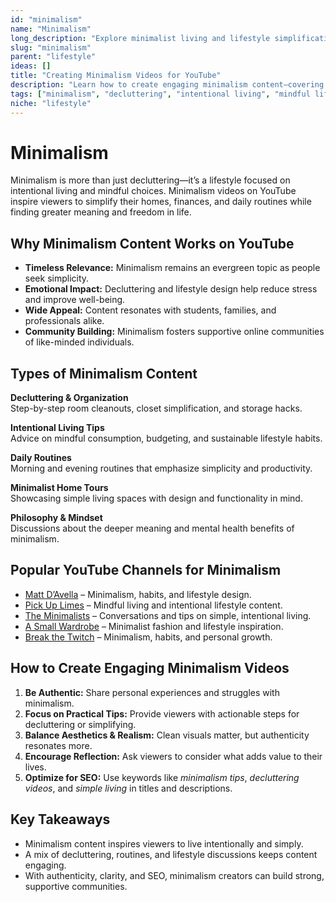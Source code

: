 ```yaml
---
id: "minimalism"
name: "Minimalism"
long_description: "Explore minimalist living and lifestyle simplification"
slug: "minimalism"
parent: "lifestyle"
ideas: []
title: "Creating Minimalism Videos for YouTube"
description: "Learn how to create engaging minimalism content—covering decluttering, intentional living, mindful consumption, and lifestyle simplification."
tags: ["minimalism", "decluttering", "intentional living", "mindful lifestyle", "simple living", "minimalist habits", "lifestyle design"]
niche: "lifestyle"
---
```



# Minimalism

Minimalism is more than just decluttering—it’s a lifestyle focused on intentional living and mindful choices. Minimalism videos on YouTube inspire viewers to simplify their homes, finances, and daily routines while finding greater meaning and freedom in life.

## Why Minimalism Content Works on YouTube

- **Timeless Relevance:** Minimalism remains an evergreen topic as people seek simplicity.  
- **Emotional Impact:** Decluttering and lifestyle design help reduce stress and improve well-being.  
- **Wide Appeal:** Content resonates with students, families, and professionals alike.  
- **Community Building:** Minimalism fosters supportive online communities of like-minded individuals.  

## Types of Minimalism Content

**Decluttering & Organization**  
Step-by-step room cleanouts, closet simplification, and storage hacks.  

**Intentional Living Tips**  
Advice on mindful consumption, budgeting, and sustainable lifestyle habits.  

**Daily Routines**  
Morning and evening routines that emphasize simplicity and productivity.  

**Minimalist Home Tours**  
Showcasing simple living spaces with design and functionality in mind.  

**Philosophy & Mindset**  
Discussions about the deeper meaning and mental health benefits of minimalism.  

## Popular YouTube Channels for Minimalism

- [Matt D’Avella](https://www.youtube.com/@mattdavella) – Minimalism, habits, and lifestyle design.  
- [Pick Up Limes](https://www.youtube.com/@PickUpLimes) – Mindful living and intentional lifestyle content.  
- [The Minimalists](https://www.youtube.com/@theminimalists) – Conversations and tips on simple, intentional living.  
- [A Small Wardrobe](https://www.youtube.com/@asmallwardrobe) – Minimalist fashion and lifestyle inspiration.  
- [Break the Twitch](https://www.youtube.com/@breakthetwitch) – Minimalism, habits, and personal growth.  

## How to Create Engaging Minimalism Videos

1. **Be Authentic:** Share personal experiences and struggles with minimalism.  
2. **Focus on Practical Tips:** Provide viewers with actionable steps for decluttering or simplifying.  
3. **Balance Aesthetics & Realism:** Clean visuals matter, but authenticity resonates more.  
4. **Encourage Reflection:** Ask viewers to consider what adds value to their lives.  
5. **Optimize for SEO:** Use keywords like *minimalism tips*, *decluttering videos*, and *simple living* in titles and descriptions.  

## Key Takeaways

- Minimalism content inspires viewers to live intentionally and simply.  
- A mix of decluttering, routines, and lifestyle discussions keeps content engaging.  
- With authenticity, clarity, and SEO, minimalism creators can build strong, supportive communities.  
